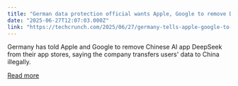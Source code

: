 ```yaml
---
title: "German data protection official wants Apple, Google to remove DeepSeek from the country’s app stores"
date: "2025-06-27T12:07:03.000Z"
link: "https://techcrunch.com/2025/06/27/germany-tells-apple-google-to-remove-deepseek-from-the-countrys-app-stores/"
---
```


Germany has told Apple and Google to remove Chinese AI app DeepSeek from their app stores, saying the company transfers users' data to China illegally.

[Read more](https://techcrunch.com/2025/06/27/germany-tells-apple-google-to-remove-deepseek-from-the-countrys-app-stores/)
